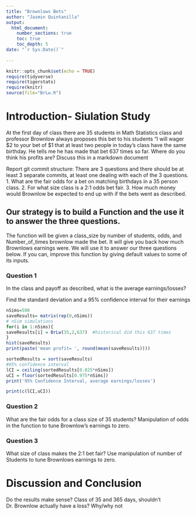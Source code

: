 ```yaml
---
title: "Brownlows Bets"
author: "Jasmin Quintanilla"
output: 
  html_document:
    number_sections: true
    toc: true
    toc_depth: 5
date: "`r Sys.Date()`"    
    
---
```

```r
knitr::opts_chunk$set(echo = TRUE)
require(tidyverse)
require(tigerstats)
require(knitr)
source(file="BrLw.R")
```


<!-- We recommend you use git branches -- create a separate branch for each major section i.e. Introduction, Methods, Results, Inferential Results, and Discussion and Conclusions - leave the YAML block untouched until the final merge where you put in your own name !-->

# Introduction- Siulation Study

<!--In this section you explain what you are trying to show.  Where did the data come from?  What is the research or other question you are trying to answer?!-->

 At the first day of class there are 35 students in Math Statistics class and professor Brownlow always proposes this bet to his students "I will wager $2 to your bet of $1 that at least two people in today's class have  the same birthday.  He tells me he has made that bet 637 times so far. Where do you think his profits are? Discuss this in a markdown document
 
Report git commit structure:
There are 3 questions and there should be at least 3 separate commits, at least one dealing with each of the 3 questions.
1. What are the fair odds for a bet on matching birthdays in a 35 person class.
2. For what size class is a 2:1 odds bet fair.
3. How much money would Brownlow be expected to end up with if the bets went as described.

## Our strategy is to build a Function and the use it to answer the three questions. 

The function will be given a class_size by number of students, odds, and Number_of_times brownlow made the bet.  It will give you back how much Brownlows earnings were. We will use it to answer our three questions below. If you can, improve this function by giving default values to some of its inputs. 

### Question 1
In the class and payoff as described, what is the average earnings/losses?

Find the standard deviation and a 95% confidence interval for their earnings
 
  
<!--Explain and display your method of coming up with a 95% confidence interval of  professor Brownlow's winnings (or losings)-->

 
```r
nSims=500
saveResults= matrix(rep(0,nSims))
# nSim simulations
for(i in 1:nSims){  
saveResults[i] = BrLw(35,2,637)  #historical did this 637 times
}
hist(saveResults)
print(paste('mean profit= ', round(mean(saveResults))))

sortedResults = sort(saveResults)
#95% confidence interval
lCI = ceiling(sortedResults[0.025*nSims])
uCI = floor(sortedResults[0.975*nSims])
print('95% Confidence Interval, average earnings/losses')

print(c(lCI,uCI))

```
 


### Question 2
What are the fair odds for a class size of 35 students? Manipulation of odds in the function to tune Brownlow's earnings to zero. 


<!--Decide on your methods:  In this section explain the approach you will take to attack the issue --- how will you decide on a likely estimate of professor Brownlow's earnings or losses after 637 bets. Also explain how you construct a 95% confidence interval about your estimate of his winnings !-->


### Question 3
What size of class makes the 2:1 bet fair?  Use manipulation of number of Students to tune Brownlows earnings to zero.

<!--Explain and display the results of your method of coming up with the estimate of professor Brownlow's betting profits!-->



# Discussion and Conclusion

<!--Discussion and conclusion here.  If professor Brownlow is consistantly making or losing money how could he change his payout so that his profits center on zero?  Also discuss what size his class should be in order to have his current scheme balance at zero profit.!-->

Do the results make sense?   Class of 35 and 365 days, shouldn't Dr. Brownlow actually have a loss?  Why/why not